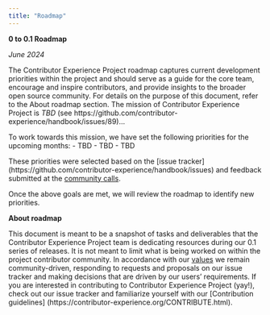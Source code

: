 ```yaml
---
title: "Roadmap"
---
```


**0 to 0.1 Roadmap**

*June 2024*

The Contributor Experience Project roadmap captures current development priorities 
within the project and should serve as a guide for the core team, encourage and inspire 
contributors, and provide insights to the broader open source community. For details on 
the purpose of this document, refer to the About roadmap section.
The mission of Contributor Experience Project is *TBD* 
(see https://github.com/contributor-experience/handbook/issues/89)... 

To work towards this mission, we have set the following priorities for the upcoming months:
- TBD
- TBD
- TBD

These priorities were selected based on the [issue tracker]
(https://github.com/contributor-experience/handbook/issues) and feedback submitted at the 
[community calls](https://github.com/contributor-experience/archive). 

Once the above goals are met, we will review the roadmap to identify new priorities. 

**About roadmap**

This document is meant to be a snapshot of tasks and deliverables that the Contributor 
Experience Project team is dedicating resources during our 0.1 series of releases. It is not 
meant to limit what is being worked on within the project contributor community. In accordance 
with our [values]() we remain community-driven, responding to requests and proposals on our issue 
tracker and making decisions that are driven by our users’ requirements.
If you are interested in contributing to Contributor Experience Project (yay!), check out our issue 
tracker and familiarize yourself with our [Contribution guidelines]
(https://contributor-experience.org/CONTRIBUTE.html).

